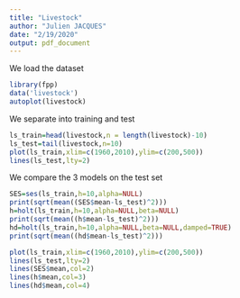 ---
title: "Livestock"
author: "Julien JACQUES"
date: "2/19/2020"
output: pdf_document
---

We load the dataset
```{r, message=FALSE, warning=FALSE}
library(fpp)
data('livestock')
autoplot(livestock)
```

We separate into training and test
```{r}
ls_train=head(livestock,n = length(livestock)-10)
ls_test=tail(livestock,n=10)
plot(ls_train,xlim=c(1960,2010),ylim=c(200,500))
lines(ls_test,lty=2)
```

We compare the 3 models on the test set
```{r}
SES=ses(ls_train,h=10,alpha=NULL)
print(sqrt(mean((SES$mean-ls_test)^2)))
h=holt(ls_train,h=10,alpha=NULL,beta=NULL)
print(sqrt(mean((h$mean-ls_test)^2)))
hd=holt(ls_train,h=10,alpha=NULL,beta=NULL,damped=TRUE)
print(sqrt(mean((hd$mean-ls_test)^2)))
```

```{r}
plot(ls_train,xlim=c(1960,2010),ylim=c(200,500))
lines(ls_test,lty=2)
lines(SES$mean,col=2)
lines(h$mean,col=3)
lines(hd$mean,col=4)
```

